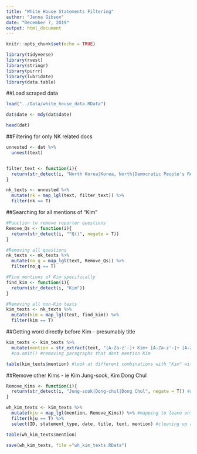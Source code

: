 ```yaml
---
title: "White House Statements Filtering"
author: "Jenna Gibson"
date: "December 7, 2019"
output: html_document
---
```


```r
knitr::opts_chunk$set(echo = TRUE)

library(tidyverse)
library(rvest)
library(stringr)
library(purrr)
library(lubridate)
library(data.table)
```


##Load scraped data

```r

load("../Data/white_house_data.RData")

dat$date <- mdy(dat$date)

head(dat)

```


##Filtering for only NK related docs

```r

unnested <- dat %>%
  unnest(text)


filter_text <- function(i){
  return(str_detect(i, "North Korea|Korea, North|Democratic People's Republic of Korea|DPRK|Kim"))
} 

nk_texts <- unnested %>% 
  mutate(nk = map_lgl(text, filter_text)) %>%
  filter(nk == T)

```


##Searching for all mentions of "Kim"

```r

#Function to remove reporter questions
Remove_Qs <- function(i){
  return(str_detect(i, "^Q()", negate = T))
}

#Removing all questions
nk_texts <- nk_texts %>%
  mutate(no_q = map_lgl(text, Remove_Qs)) %>%
  filter(no_q == T) 

#Find mentions of Kim specifically
find_kim <- function(i){
  return(str_detect(i, "Kim"))
}

#Removing all non-Kim texts
kim_texts <- nk_texts %>%
  mutate(kim = map_lgl(text, find_kim)) %>%
  filter(kim == T)

```

##Getting word directly before Kim - presumably title

```r

kim_texts <- kim_texts %>%
  mutate(mention = str_extract(text, "[A-Za-z'-]+ Kim+ [A-Za-z'-]+ [A-Za-z'-]+")) #%>%
  #na.omit() #removing paragraphs that dont mention Kim

table(kim_texts$mention) #look at different combinations with "Kim" within text

```

##Remove other Kims - ie Kim Jung-sook, Kim Dong Chul

```r

Remove_Kims <- function(i){
  return(str_detect(i, "Jung-sook|Dong-chul|Dong Chul", negate = T)) #detecting other Kims besides KJU
}

wh_kim_texts <- kim_texts %>%
  mutate(kju = map_lgl(mention, Remove_Kims)) %>% #mapping to leave only kju mentions
  filter(kju == T) %>%
  select(ID, statement_type, date, title, text, mention) #cleaning up and removing unncessary columns

table(wh_kim_texts$mention)

save(wh_kim_texts, file ="wh_kim_texts.RData")

```


